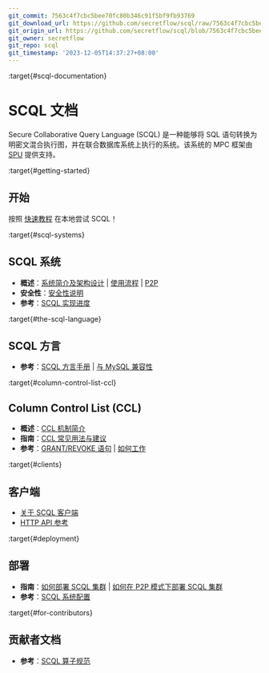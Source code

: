 ```yaml
---
git_commit: 7563c4f7cbc5bee70fc80b346c91f5bf9fb93769
git_download_url: https://github.com/secretflow/scql/raw/7563c4f7cbc5bee70fc80b346c91f5bf9fb93769/docs/index.rst
git_origin_url: https://github.com/secretflow/scql/blob/7563c4f7cbc5bee70fc80b346c91f5bf9fb93769/docs/index.rst
git_owner: secretflow
git_repo: scql
git_timestamp: '2023-12-05T14:37:27+08:00'
---
```


:target{#scql-documentation}

# SCQL 文档

Secure Collaborative Query Language (SCQL) 是一种能够将 SQL 语句转换为明密文混合执行图，并在联合数据库系统上执行的系统。该系统的 MPC 框架由 [SPU](https://github.com/secretflow/spu) 提供支持。

:target{#getting-started}

## 开始

按照 [快速教程](intro/p2p-tutorial.mdx) 在本地尝试 SCQL！

:target{#scql-systems}

## SCQL 系统

- <strong>概述</strong>：[系统简介及架构设计](topics/system/intro.mdx) | [使用流程](topics/system/usage.mdx) | [P2P](topics/system/intro-p2p.mdx)
- <strong>安全性</strong>：[安全性说明](topics/security/overview.mdx)
- <strong>参考</strong>：[SCQL 实现进度](reference/implementation-status.mdx)

:target{#the-scql-language}

## SCQL 方言

- <strong>参考</strong>：[SCQL 方言手册](reference/lang/manual.mdx) | [与 MySQL 兼容性](reference/lang/mysql-compatibility.mdx)

:target{#column-control-list-ccl}

## Column Control List (CCL)

- <strong>概述</strong>：[CCL 机制简介](topics/ccl/intro.mdx)
- <strong>指南</strong>：[CCL 常见用法与建议](topics/ccl/usage.mdx)
- <strong>参考</strong>：[GRANT/REVOKE 语句](reference/lang/manual.mdx#scql-grant-revoke) | [如何工作](topics/ccl/intro.mdx#how-ccl-works)

:target{#clients}

## 客户端

- [关于 SCQL 客户端](topics/clients/overview.mdx)
- [HTTP API 参考](reference/http-api.mdx)

:target{#deployment}

## 部署

- <strong>指南</strong>：[如何部署 SCQL 集群](topics/deployment/how-to-deploy-centralized-cluster.mdx) | [如何在 P2P 模式下部署 SCQL 集群](topics/deployment/how-to-deploy-p2p-cluster.mdx)
- <strong>参考</strong>：[SCQL 系统配置](reference/engine-config.mdx)

:target{#for-contributors}

## 贡献者文档

- <strong>参考</strong>：[SCQL 算子规范](reference/operators.mdx)

<TableOfContents />
